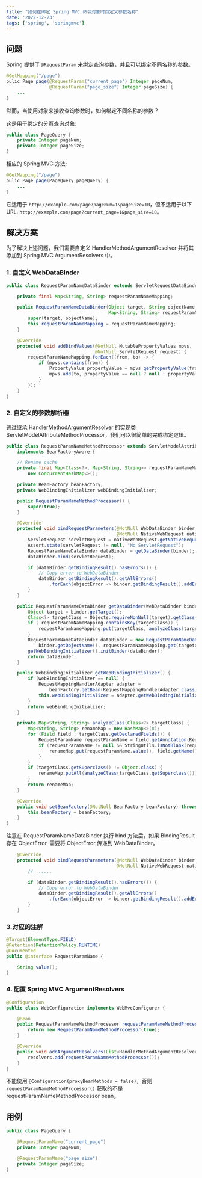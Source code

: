 ```yaml
---
title: "如何在绑定 Spring MVC 命令对象时自定义参数名称"
date: '2022-12-23'
tags: ['spring', 'springmvc']
---
```


## 问题

Spring 提供了 `@RequestParam` 来绑定查询参数，并且可以绑定不同名称的参数。

```java
@GetMapping("/page")
pulic Page page(@RequestParam("current_page") Integer pageNum,
                @RequestParam("page_size") Integer pageSize) {
    ...
}
```

然而，当使用对象来接收查询参数时，如何绑定不同名称的参数？

这是用于绑定的分页查询对象:

```java
public class PageQuery {
    private Integer pageNum;
    private Integer pageSize;
}
```

相应的 Spring MVC 方法:

```java
@GetMapping("/page")
pulic Page page(PageQuery pageQuery) {
    ...
}
```

它适用于 `http://example.com/page?pageNum=1&pageSize=10`，但不适用于以下 URL: `http://example.com/page?current_page=1&page_size=10`。

## 解决方案

为了解决上述问题，我们需要自定义 HandlerMethodArgumentResolver 并将其添加到 Spring MVC ArgumentResolvers 中。

### 1. 自定义 WebDataBinder

```java
public class RequestParamNameDataBinder extends ServletRequestDataBinder {

    private final Map<String, String> requestParamNameMapping;

    public RequestParamNameDataBinder(Object target, String objectName,
                                      Map<String, String> requestParamNameMapping) {
        super(target, objectName);
        this.requestParamNameMapping = requestParamNameMapping;
    }

    @Override
    protected void addBindValues(@NotNull MutablePropertyValues mpvs,
                                 @NotNull ServletRequest request) {
        requestParamNameMapping.forEach((from, to) -> {
            if (mpvs.contains(from)) {
                PropertyValue propertyValue = mpvs.getPropertyValue(from);
                mpvs.add(to, propertyValue == null ? null : propertyValue.getValue());
            }
        });
    }
}
```

### 2. 自定义的参数解析器

通过继承 HandlerMethodArgumentResolver 的实现类 ServletModelAttributeMethodProcessor，我们可以很简单的完成绑定逻辑。

```java
public class RequestParamNameMethodProcessor extends ServletModelAttributeMethodProcessor
    implements BeanFactoryAware {

    // Rename cache
    private final Map<Class<?>, Map<String, String>> requestParamNameMapping =
        new ConcurrentHashMap<>();

    private BeanFactory beanFactory;
    private WebBindingInitializer webBindingInitializer;

    public RequestParamNameMethodProcessor() {
        super(true);
    }

    @Override
    protected void bindRequestParameters(@NotNull WebDataBinder binder,
                                         @NotNull NativeWebRequest nativeWebRequest) {
        ServletRequest servletRequest = nativeWebRequest.getNativeRequest(ServletRequest.class);
        Assert.state(servletRequest != null, "No ServletRequest");
        RequestParamNameDataBinder dataBinder = getDataBinder(binder);
        dataBinder.bind(servletRequest);

        if (dataBinder.getBindingResult().hasErrors()) {
            // Copy error to WebDataBinder
            dataBinder.getBindingResult().getAllErrors()
                .forEach(objectError -> binder.getBindingResult().addError(objectError));
        }
    }

    public RequestParamNameDataBinder getDataBinder(WebDataBinder binder) {
        Object target = binder.getTarget();
        Class<?> targetClass = Objects.requireNonNull(target).getClass();
        if (!requestParamNameMapping.containsKey(targetClass)) {
            requestParamNameMapping.put(targetClass, analyzeClass(targetClass));
        }
        RequestParamNameDataBinder dataBinder = new RequestParamNameDataBinder(target,
            binder.getObjectName(), requestParamNameMapping.get(targetClass));
        getWebBindingInitializer().initBinder(dataBinder);
        return dataBinder;
    }

    public WebBindingInitializer getWebBindingInitializer() {
        if (webBindingInitializer == null) {
            RequestMappingHandlerAdapter adapter =
                beanFactory.getBean(RequestMappingHandlerAdapter.class);
            this.webBindingInitializer = adapter.getWebBindingInitializer();
        }
        return webBindingInitializer;
    }

    private Map<String, String> analyzeClass(Class<?> targetClass) {
        Map<String, String> renameMap = new HashMap<>(8);
        for (Field field : targetClass.getDeclaredFields()) {
            RequestParamName requestParamName = field.getAnnotation(RequestParamName.class);
            if (requestParamName != null && StringUtils.isNotBlank(requestParamName.value())) {
                renameMap.put(requestParamName.value(), field.getName());
            }
        }
        if (targetClass.getSuperclass() != Object.class) {
            renameMap.putAll(analyzeClass(targetClass.getSuperclass()));
        }
        return renameMap;
    }

    @Override
    public void setBeanFactory(@NotNull BeanFactory beanFactory) throws BeansException {
        this.beanFactory = beanFactory;
    }
}
```

注意在 RequestParamNameDataBinder 执行 bind 方法后，如果 BindingResult 存在 ObjectError, 需要将 ObjectError 传递到 WebDataBinder。

```java
    @Override
    protected void bindRequestParameters(@NotNull WebDataBinder binder,
                                         @NotNull NativeWebRequest nativeWebRequest) {
        // ......

        if (dataBinder.getBindingResult().hasErrors()) {
            // Copy error to WebDataBinder
            dataBinder.getBindingResult().getAllErrors()
                .forEach(objectError -> binder.getBindingResult().addError(objectError));
        }
    }
```

### 3.对应的注解

```java
@Target(ElementType.FIELD)
@Retention(RetentionPolicy.RUNTIME)
@Documented
public @interface RequestParamName {

    String value();
}
```

### 4. 配置 Spring MVC ArgumentResolvers

```java
@Configuration
public class WebConfiguration implements WebMvcConfigurer {

    @Bean
    public RequestParamNameMethodProcessor requestParamNameMethodProcessor() {
        return new RequestParamNameMethodProcessor(true);
    }

    @Override
    public void addArgumentResolvers(List<HandlerMethodArgumentResolver> resolvers) {
        resolvers.add(requestParamNameMethodProcessor());
    }
}
```

不能使用 `@Configuration(proxyBeanMethods = false)`，否则 `requestParamNameMethodProcessor()` 获取的不是 requestParamNameMethodProcessor bean。

## 用例

```java
public class PageQuery {

    @RequestParamName("current_page")
    private Integer pageNum;

    @RequestParamName("page_size")
    private Integer pageSize;
}
```